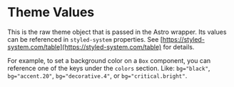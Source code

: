 
<Meta title="Astro Theme" />

# Theme Values

This is the raw theme object that is passed in the Astro wrapper. Its values can be referenced in `styled-system` properties. See [https://styled-system.com/table](https://styled-system.com/table) for details.

For example, to set a background color on a `Box` component, you can reference one of the keys under the `colors` section. Like: `bg="black"`, `bg="accent.20"`, `bg="decorative.4"`, or `bg="critical.bright"`.

<ThemeDocumentation />
